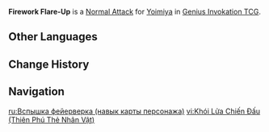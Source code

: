 {{About|the Character Card Skill for [[Genius Invokation TCG]]|the Playable Character Talent|Firework Flare-Up}}
{{Genius Invokation TCG Skill Infobox
|title      = Firework Flare-Up
|image      = Firework Flare-Up Character Card Skill.png
|type       = Normal Attack
|character  = Yoimiya
|element    = Pyro
|matching   = 1
|unaligned  = 2
|effect     = Deals 2 {{Color|Physical DMG}}.
|order      = 1
}}
'''Firework Flare-Up''' is a [[Character Card Normal Attack|Normal Attack]] for [[Yoimiya (Character Card)|Yoimiya]] in [[Genius Invokation TCG]].

==Other Languages==
{{Transclude|Firework Flare-Up|Other Languages}}

==Change History==
{{Change History|3.3}}

==Navigation==
{{Genius Invokation TCG Skill Navbox|Yoimiya}}

[[ru:Вспышка фейерверка (навык карты персонажа)]]
[[vi:Khói Lửa Chiến Đấu (Thiên Phú Thẻ Nhân Vật)]]
